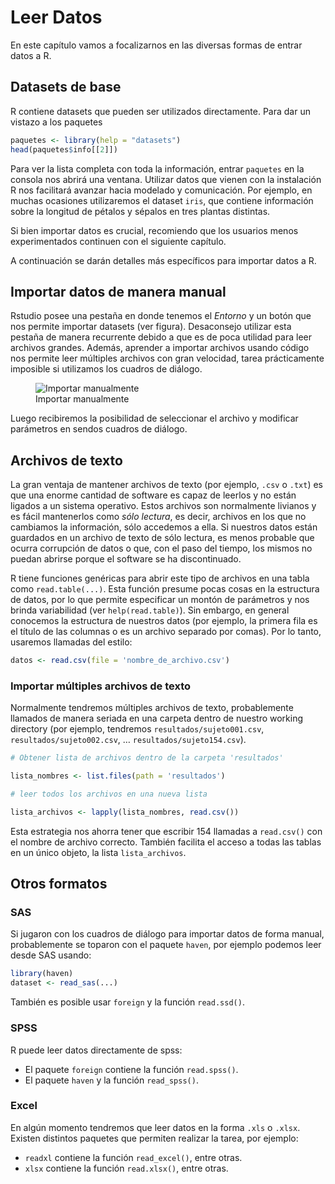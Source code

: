 # Leer Datos

En este capítulo vamos a focalizarnos en las diversas formas de entrar datos a R.


## Datasets de base

R contiene datasets que pueden ser utilizados directamente. Para dar un vistazo a los paquetes 


```r

paquetes <- library(help = "datasets")
head(paquetes$info[[2]])

```

Para ver la lista completa con toda la información, entrar `paquetes` en la consola nos abrirá una ventana. Utilizar datos que vienen con la instalación R nos facilitará avanzar hacia modelado y comunicación. Por ejemplo, en muchas ocasiones utilizaremos el dataset `iris`, que contiene información sobre la longitud de pétalos y sépalos en tres plantas distintas.  

Si bien importar datos es crucial, recomiendo que los usuarios menos experimentados continuen con el siguiente capítulo. 

A continuación se darán detalles más específicos para importar datos a R.

## Importar datos de manera manual

Rstudio posee una pestaña en donde tenemos el *Entorno* y un botón que nos permite importar datasets (ver figura). Desaconsejo utilizar esta pestaña de manera recurrente debido a que es de poca utilidad para leer archivos grandes. Además, aprender a importar archivos usando código nos permite leer múltiples archivos con gran velocidad, tarea prácticamente imposible si utilizamos los cuadros de diálogo.   

![Importar manualmente](img/manual_import_01.PNG)

Luego recibiremos la posibilidad de seleccionar el archivo y modificar parámetros en sendos cuadros de diálogo.

## Archivos de texto

La gran ventaja de mantener archivos de texto (por ejemplo, `.csv` o `.txt`) es que una enorme cantidad de software es capaz de leerlos y no están ligados a un sistema operativo. Estos archivos son normalmente livianos y es fácil mantenerlos como *sólo lectura*, es decir, archivos en los que no cambiamos la información, sólo accedemos a ella. Si nuestros datos están guardados en un archivo de texto de sólo lectura, es menos probable que ocurra corrupción de datos o que, con el paso del tiempo, los mismos no puedan abrirse porque el software se ha discontinuado.  

R tiene funciones genéricas para abrir este tipo de archivos en una tabla como `read.table(...)`. Esta función presume pocas cosas en la estructura de datos, por lo que permite especificar un montón de parámetros y nos brinda variabilidad (ver `help(read.table)`). Sin embargo, en general conocemos la estructura de nuestros datos (por ejemplo, la primera fila es el título de las columnas o es un archivo separado por comas). Por lo tanto, usaremos llamadas del estilo:

```r

datos <- read.csv(file = 'nombre_de_archivo.csv')

```

### Importar múltiples archivos de texto

Normalmente tendremos múltiples archivos de texto, probablemente llamados de manera seriada en una carpeta dentro de nuestro working directory (por ejemplo, tendremos `resultados/sujeto001.csv`, `resultados/sujeto002.csv`, ... `resultados/sujeto154.csv`).

```r

# Obtener lista de archivos dentro de la carpeta 'resultados'

lista_nombres <- list.files(path = 'resultados')

# leer todos los archivos en una nueva lista

lista_archivos <- lapply(lista_nombres, read.csv())

```

Esta estrategia nos ahorra tener que escribir 154 llamadas a `read.csv()` con el nombre de archivo correcto. También facilita el acceso a todas las tablas en un único objeto, la lista `lista_archivos`. 

## Otros formatos

### SAS

Si jugaron con los cuadros de diálogo para importar datos de forma manual, probablemente se toparon con el paquete `haven`, por ejemplo podemos leer desde SAS usando:  

```r

library(haven)
dataset <- read_sas(...)

```

También es posible usar `foreign` y la función `read.ssd()`.

### SPSS

R puede leer datos directamente de spss: 

* El paquete `foreign` contiene la función `read.spss()`. 
* El paquete `haven` y la función `read_spss()`.  

### Excel

En algún momento tendremos que leer datos en la forma `.xls` o `.xlsx`. Existen distintos paquetes que permiten realizar la tarea, por ejemplo:

* `readxl` contiene la función `read_excel()`, entre otras.
* `xlsx` contiene la función `read.xlsx()`, entre otras.


